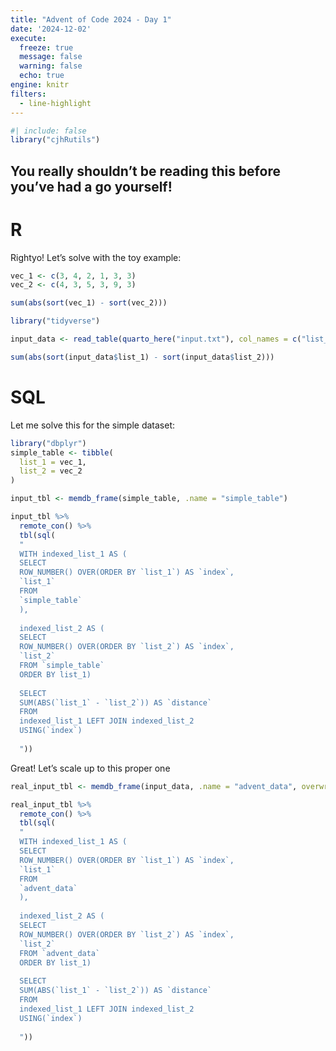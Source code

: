 ```yaml
---
title: "Advent of Code 2024 - Day 1"
date: '2024-12-02'
execute:
  freeze: true
  message: false
  warning: false
  echo: true
engine: knitr
filters:
  - line-highlight
---
```


```r
#| include: false
library("cjhRutils")
```

::: {.callout-note appearance="simple"}

# You really shouldn't be reading this before you've had a go yourself!

:::

# R

Rightyo! Let's solve with the toy example:

```r
vec_1 <- c(3, 4, 2, 1, 3, 3)
vec_2 <- c(4, 3, 5, 3, 9, 3)

sum(abs(sort(vec_1) - sort(vec_2)))
```

```r
library("tidyverse")

input_data <- read_table(quarto_here("input.txt"), col_names = c("list_1", "list_2"))

sum(abs(sort(input_data$list_1) - sort(input_data$list_2)))
```

# SQL

Let me solve this for the simple dataset:

```r
library("dbplyr")
simple_table <- tibble(
  list_1 = vec_1,
  list_2 = vec_2
)

input_tbl <- memdb_frame(simple_table, .name = "simple_table")

input_tbl %>% 
  remote_con() %>% 
  tbl(sql(
  "
  WITH indexed_list_1 AS (
  SELECT
  ROW_NUMBER() OVER(ORDER BY `list_1`) AS `index`,
  `list_1`
  FROM
  `simple_table`
  ),
  
  indexed_list_2 AS (
  SELECT 
  ROW_NUMBER() OVER(ORDER BY `list_2`) AS `index`,
  `list_2`
  FROM `simple_table`
  ORDER BY list_1)
  
  SELECT
  SUM(ABS(`list_1` - `list_2`)) AS `distance`
  FROM
  indexed_list_1 LEFT JOIN indexed_list_2
  USING(`index`)
  
  "))
```

Great! Let's scale up to this proper one

```r
real_input_tbl <- memdb_frame(input_data, .name = "advent_data", overwrite=TRUE)

real_input_tbl %>% 
  remote_con() %>% 
  tbl(sql(
  "
  WITH indexed_list_1 AS (
  SELECT
  ROW_NUMBER() OVER(ORDER BY `list_1`) AS `index`,
  `list_1`
  FROM
  `advent_data`
  ),
  
  indexed_list_2 AS (
  SELECT 
  ROW_NUMBER() OVER(ORDER BY `list_2`) AS `index`,
  `list_2`
  FROM `advent_data`
  ORDER BY list_1)
  
  SELECT
  SUM(ABS(`list_1` - `list_2`)) AS `distance`
  FROM
  indexed_list_1 LEFT JOIN indexed_list_2
  USING(`index`)
  
  "))
```

